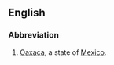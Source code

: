 ==English==

===Abbreviation===
{{rfc-header|Abbreviation}}
{{head|en|abbreviation}}
# [[Oaxaca]], a state of [[Mexico]].